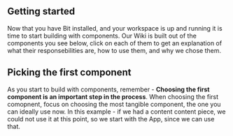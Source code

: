 ## Getting started

Now that you have Bit installed, and your workspace is up and running it is time to start building with components.
Our Wiki is built out of the components you see below, click on each of them to get an explanation of what their responsebilities are, how to use them, and why we chose them.

## Picking the first component

As you start to build with components, remember - **Choosing the first component is an important step in the process**.
When choosing the first comopnent, focus on choosing the most tangible component, the one you can ideally use now.
In this example - if we had a content content piece, we could not use it at this point, so we start with the App, since we can use that.

<!-- Using components as a consumer early on the development process helps avoid uncertainty and achieve faster and more accurate results. -->
